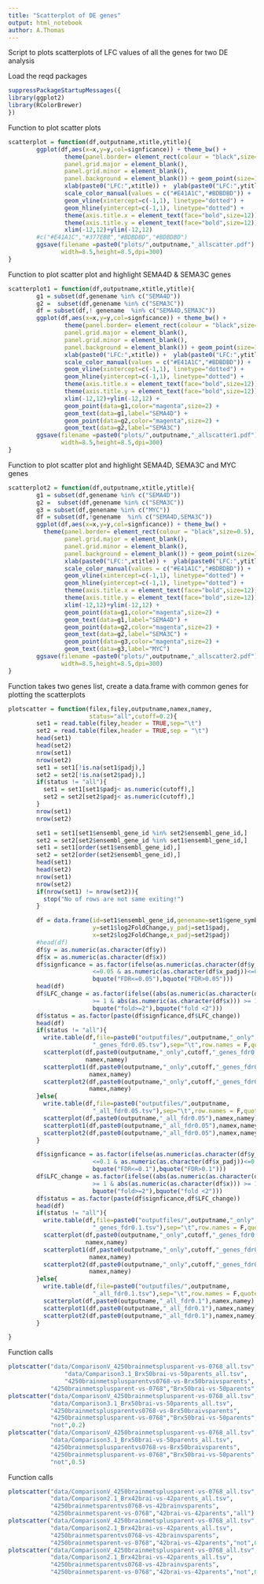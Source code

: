 ```yaml
---
title: "Scatterplot of DE genes"
output: html_notebook
author: A.Thomas
---
```

Script to plots scatterplots of LFC values of all the genes for two DE analysis

Load the reqd packages 
```r
suppressPackageStartupMessages({
library(ggplot2)
library(RColorBrewer)
})
```

Function to plot scatter plots
```r
scatterplot = function(df,outputname,xtitle,ytitle){
        ggplot(df,aes(x=x,y=y,col=signficance)) + theme_bw() +
                theme(panel.border= element_rect(colour = "black",size=0.5),
                panel.grid.major = element_blank(),
                panel.grid.minor = element_blank(),
                panel.background = element_blank()) + geom_point(size=1) +
                xlab(paste0("LFC:",xtitle)) +  ylab(paste0("LFC:",ytitle)) +
                scale_color_manual(values = c("#E41A1C","#BDBDBD")) +
                geom_vline(xintercept=c(-1,1), linetype="dotted") + 
                geom_hline(yintercept=c(-1,1), linetype="dotted") +
                theme(axis.title.x = element_text(face="bold",size=12)) +  
                theme(axis.title.y = element_text(face="bold",size=12)) +
                xlim(-12,12)+ylim(-12,12)
        #c("#E41A1C","#377EB8","#BDBDBD","#BDBDBD")
        ggsave(filename =paste0("plots/",outputname,"_allscatter.pdf"),
               width=8.5,height=8.5,dpi=300)
}
```

Function to plot scatter plot and highlight SEMA4D & SEMA3C genes
```r
scatterplot1 = function(df,outputname,xtitle,ytitle){
        g1 = subset(df,genename %in% c("SEMA4D"))
        g2 =  subset(df,genename %in% c("SEMA3C"))
        df = subset(df,! genename  %in% c("SEMA4D,SEMA3C"))
        ggplot(df,aes(x=x,y=y,col=signficance)) + theme_bw() +
                theme(panel.border= element_rect(colour = "black",size=0.5),
                panel.grid.major = element_blank(),
                panel.grid.minor = element_blank(),
                panel.background = element_blank()) + geom_point(size=1) +
                xlab(paste0("LFC:",xtitle)) +  ylab(paste0("LFC:",ytitle)) +
                scale_color_manual(values = c("#E41A1C","#BDBDBD")) +
                geom_vline(xintercept=c(-1,1), linetype="dotted") + 
                geom_hline(yintercept=c(-1,1), linetype="dotted") +
                theme(axis.title.x = element_text(face="bold",size=12)) +  
                theme(axis.title.y = element_text(face="bold",size=12)) +
                xlim(-12,12)+ylim(-12,12) +
                geom_point(data=g1,color="magenta",size=2) +
                geom_text(data=g1,label="SEMA4D") +
                geom_point(data=g2,color="magenta",size=2) +
                geom_text(data=g2,label="SEMA3C") 
        ggsave(filename =paste0("plots/",outputname,"_allscatter1.pdf"),
               width=8.5,height=8.5,dpi=300)
}
```


Function to plot scatter plot and highlight SEMA4D, SEMA3C and MYC genes
```r
scatterplot2 = function(df,outputname,xtitle,ytitle){
        g1 = subset(df,genename %in% c("SEMA4D"))
        g2 =  subset(df,genename %in% c("SEMA3C"))
        g3 = subset(df,genename %in% c("MYC"))
        df = subset(df,!genename  %in% c("SEMA4D,SEMA3C"))
        ggplot(df,aes(x=x,y=y,col=signficance)) + theme_bw() +
          theme(panel.border= element_rect(colour = "black",size=0.5),
                panel.grid.major = element_blank(),
                panel.grid.minor = element_blank(),
                panel.background = element_blank()) + geom_point(size=1) +
                xlab(paste0("LFC:",xtitle)) +  ylab(paste0("LFC:",ytitle)) +
                scale_color_manual(values = c("#E41A1C","#BDBDBD")) +
                geom_vline(xintercept=c(-1,1), linetype="dotted") + 
                geom_hline(yintercept=c(-1,1), linetype="dotted") +
                theme(axis.title.x = element_text(face="bold",size=12)) +  
                theme(axis.title.y = element_text(face="bold",size=12)) +
                xlim(-12,12)+ylim(-12,12) +
                geom_point(data=g1,color="magenta",size=2) +
                geom_text(data=g1,label="SEMA4D") +
                geom_point(data=g2,color="magenta",size=2) +
                geom_text(data=g2,label="SEMA3C") + 
                geom_point(data=g3,color="magenta",size=2) + 
                geom_text(data=g3,label="MYC")
        ggsave(filename =paste0("plots/",outputname,"_allscatter2.pdf"),
               width=8.5,height=8.5,dpi=300)
}
```

Function takes two genes list, create a data.frame with common genes for
plotting the scatterplots 
```r
plotscatter = function(filex,filey,outputname,namex,namey,
                       status="all",cutoff=0.2){
        set1 = read.table(filey,header = TRUE,sep="\t")
        set2 = read.table(filex,header = TRUE,sep = "\t")
        head(set1)
        head(set2)
        nrow(set1)
        nrow(set2)
        set1 = set1[!is.na(set1$padj),]
        set2 = set2[!is.na(set2$padj),]
        if(status != "all"){
          set1 = set1[set1$padj< as.numeric(cutoff),]
          set2 = set2[set2$padj< as.numeric(cutoff),]
        }
        nrow(set1)
        nrow(set2)

        set1 = set1[set1$ensembl_gene_id %in% set2$ensembl_gene_id,]
        set2 = set2[set2$ensembl_gene_id %in% set1$ensembl_gene_id,]
        set1 = set1[order(set1$ensembl_gene_id),]
        set2 = set2[order(set2$ensembl_gene_id),]
        head(set1)
        head(set2)
        nrow(set1)
        nrow(set2)
        if(nrow(set1) != nrow(set2)){
          stop("No of rows are not same exiting!")
        }

        df = data.frame(id=set1$ensembl_gene_id,genename=set1$gene_symbol,
                        y=set1$log2FoldChange,y_padj=set1$padj,
                        x=set2$log2FoldChange,x_padj=set2$padj)
        #head(df)
        df$y = as.numeric(as.character(df$y))
        df$x = as.numeric(as.character(df$x))
        df$signficance = as.factor(ifelse(as.numeric(as.character(df$y_padj))
                        <=0.05 & as.numeric(as.character(df$x_padj))<=0.05,
                        bquote("FDR<=0.05"),bquote("FDR>0.05")))
        head(df)
        df$LFC_change = as.factor(ifelse((abs(as.numeric(as.character(df$y))) 
                        >= 1 & abs(as.numeric(as.character(df$x))) >= 1),
                        bquote("fold>=2"),bquote("fold <2")))
        df$status = as.factor(paste(df$signficance,df$LFC_change))
        head(df)
        if(status != "all"){
          write.table(df,file=paste0("outputfiles/",outputname,"_only",cutoff,
                        "_genes_fdr0.05.tsv"),sep="\t",row.names = F,quote = F)
          scatterplot(df,paste0(outputname,"_only",cutoff,"_genes_fdr0.05"),
                      namex,namey)
          scatterplot1(df,paste0(outputname,"_only",cutoff,"_genes_fdr0.05"),
                       namex,namey)
          scatterplot2(df,paste0(outputname,"_only",cutoff,"_genes_fdr0.05"),
                       namex,namey)
        }else{
          write.table(df,file=paste0("outputfiles/",outputname,
                        "_all_fdr0.05.tsv"),sep="\t",row.names = F,quote = F)
          scatterplot(df,paste0(outputname,"_all_fdr0.05"),namex,namey)
          scatterplot1(df,paste0(outputname,"_all_fdr0.05"),namex,namey)
          scatterplot2(df,paste0(outputname,"_all_fdr0.05"),namex,namey)
        }

        df$signficance = as.factor(ifelse(as.numeric(as.character(df$y_padj))
                        <=0.1 & as.numeric(as.character(df$x_padj))<=0.1,
                        bquote("FDR<=0.1"),bquote("FDR>0.1")))
        df$LFC_change = as.factor(ifelse((abs(as.numeric(as.character(df$y))) 
                        >= 1 & abs(as.numeric(as.character(df$x))) >= 1),
                        bquote("fold>=2"),bquote("fold <2")))
        df$status = as.factor(paste(df$signficance,df$LFC_change))
        head(df)
        if(status != "all"){
          write.table(df,file=paste0("outputfiles/",outputname,"_only",cutoff,
                        "_genes_fdr0.1.tsv"),sep="\t",row.names = F,quote = F)
          scatterplot(df,paste0(outputname,"_only",cutoff,"_genes_fdr0.1"),
                      namex,namey)
          scatterplot1(df,paste0(outputname,"_only",cutoff,"_genes_fdr0.1"),
                       namex,namey)
          scatterplot2(df,paste0(outputname,"_only",cutoff,"_genes_fdr0.1"),
                       namex,namey)
        }else{
          write.table(df,file=paste0("outputfiles/",outputname,
                        "_all_fdr0.1.tsv"),sep="\t",row.names = F,quote = F)
          scatterplot(df,paste0(outputname,"_all_fdr0.1"),namex,namey)
          scatterplot1(df,paste0(outputname,"_all_fdr0.1"),namex,namey)
          scatterplot2(df,paste0(outputname,"_all_fdr0.1"),namex,namey)
        }

}
```
Function calls

```r
plotscatter("data/ComparisonV_4250brainmetsplusparent-vs-0768_all.tsv",
                "data/Comparison3.1_Brx50brai-vs-50parents_all.tsv",
                "4250brainmetsplusparentvs0768-vs-Brx50braivsparents",
            "4250brainmetsplusparent-vs-0768","Brx50brai-vs-50parents","all")
plotscatter("data/ComparisonV_4250brainmetsplusparent-vs-0768_all.tsv",
            "data/Comparison3.1_Brx50brai-vs-50parents_all.tsv",
            "4250brainmetsplusparentvs0768-vs-Brx50braivsparents",
            "4250brainmetsplusparent-vs-0768","Brx50brai-vs-50parents",
            "not",0.2)
plotscatter("data/ComparisonV_4250brainmetsplusparent-vs-0768_all.tsv",
            "data/Comparison3.1_Brx50brai-vs-50parents_all.tsv",
            "4250brainmetsplusparentvs0768-vs-Brx50braivsparents",
            "4250brainmetsplusparent-vs-0768","Brx50brai-vs-50parents",
            "not",0.5)
```

Function calls 
```r
plotscatter("data/ComparisonV_4250brainmetsplusparent-vs-0768_all.tsv",
            "data/Comparison2.1_Brx42brai-vs-42parents_all.tsv",
            "4250brainmetsparentvs0768-vs-42brainvsparents",
            "4250brainmetsparent-vs-0768","42brai-vs-42parents","all")
plotscatter("data/ComparisonV_4250brainmetsplusparent-vs-0768_all.tsv",
            "data/Comparison2.1_Brx42brai-vs-42parents_all.tsv",
            "4250brainmetsparentvs0768-vs-42brainvsparents",
            "4250brainmetsparent-vs-0768","42brai-vs-42parents","not",0.2)
plotscatter("data/ComparisonV_4250brainmetsplusparent-vs-0768_all.tsv",
            "data/Comparison2.1_Brx42brai-vs-42parents_all.tsv",
            "4250brainmetsparentvs0768-vs-42brainvsparents",
            "4250brainmetsparent-vs-0768","42brai-vs-42parents","not",0.5)
```
